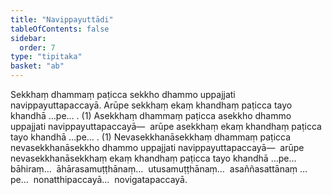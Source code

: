 ```yaml
---
title: "Navippayuttādi"
tableOfContents: false
sidebar:
  order: 7
type: "tipitaka"
basket: "ab"
---
```



<DynamicBreadcrumb />

<Paragraph number="1694">
Sekkhaṃ dhammaṃ paṭicca sekkho dhammo uppajjati navippayuttapaccayā. Arūpe sekkhaṃ ekaṃ khandhaṃ paṭicca tayo khandhā …pe… . (1)
</Paragraph>

<Paragraph number="1695">
Asekkhaṃ dhammaṃ paṭicca asekkho dhammo uppajjati navippayuttapaccayā—  arūpe asekkhaṃ ekaṃ khandhaṃ paṭicca tayo khandhā …pe… . (1)
</Paragraph>

<Paragraph number="1696">
Nevasekkhanāsekkhaṃ dhammaṃ paṭicca nevasekkhanāsekkho dhammo uppajjati navippayuttapaccayā—  arūpe nevasekkhanāsekkhaṃ ekaṃ khandhaṃ paṭicca tayo khandhā …pe…  bāhiraṃ…  āhārasamuṭṭhānaṃ…  utusamuṭṭhānaṃ…  asaññasattānaṃ …pe…  nonatthipaccayā…  novigatapaccayā.
</Paragraph>